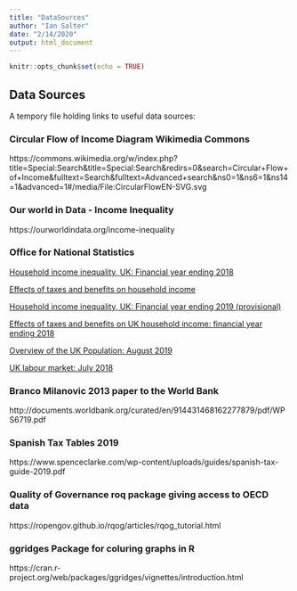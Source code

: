 ```yaml
---
title: "DataSources"
author: "Ian Salter"
date: "2/14/2020"
output: html_document
---
```


```r
knitr::opts_chunk$set(echo = TRUE)
```

## Data Sources

A tempory file holding links to useful data sources:

### Circular Flow of Income Diagram Wikimedia Commons

https://commons.wikimedia.org/w/index.php?title=Special:Search&title=Special:Search&redirs=0&search=Circular+Flow+of+Income&fulltext=Search&fulltext=Advanced+search&ns0=1&ns6=1&ns14=1&advanced=1#/media/File:CircularFlowEN-SVG.svg


### Our world in Data - Income Inequality

https://ourworldindata.org/income-inequality


### Office for National Statistics

[Household income inequality, UK: Financial year ending 2018](https://www.ons.gov.uk/peoplepopulationandcommunity/personalandhouseholdfinances/incomeandwealth/bulletins/householdincomeinequalityfinancial/yearending2018)

[Effects of taxes and benefits on household income](https://www.ons.gov.uk/peoplepopulationandcommunity/personalandhouseholdfinances/incomeandwealth/datasets/theeffectsoftaxesandbenefitsonhouseholdincomefinancialyearending2014)

[Household income inequality, UK: Financial year ending 2019 (provisional)](https://www.ons.gov.uk/peoplepopulationandcommunity/personalandhouseholdfinances/incomeandwealth/bulletins/householdincomeinequalityfinancial/financialyearending2019provisional)

[Effects of taxes and benefits on UK household income: financial year ending 2018](https://www.ons.gov.uk/peoplepopulationandcommunity/personalandhouseholdfinances/incomeandwealth/bulletins/theeffectsoftaxesandbenefitsonhouseholdincome/financialyearending2018)

[Overview of the UK Population: August 2019](https://www.ons.gov.uk/peoplepopulationandcommunity/populationandmigration/populationestimates/articles/overviewoftheukpopulation/august2019)

[UK labour market: July 2018](https://www.ons.gov.uk/employmentandlabourmarket/peopleinwork/employmentandemployeetypes/bulletins/uklabourmarket/july2018)

### Branco Milanovic 2013 paper to the World Bank

http://documents.worldbank.org/curated/en/914431468162277879/pdf/WPS6719.pdf


### Spanish Tax Tables 2019

https://www.spenceclarke.com/wp-content/uploads/guides/spanish-tax-guide-2019.pdf

### Quality of Governance roq package giving access to OECD data

https://ropengov.github.io/rqog/articles/rqog_tutorial.html

### ggridges Package for coluring graphs in R

https://cran.r-project.org/web/packages/ggridges/vignettes/introduction.html

